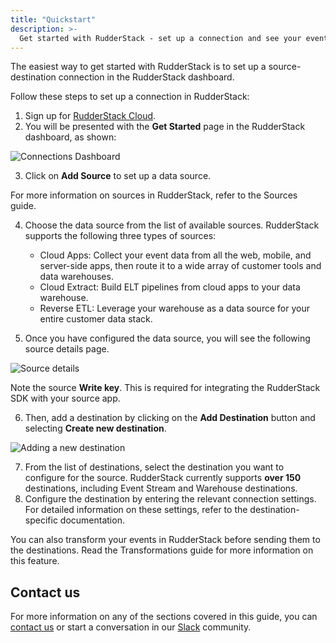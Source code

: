 ```yaml
---
title: "Quickstart"
description: >-
  Get started with RudderStack - set up a connection and see your events flow in no time.
---
```


The easiest way to get started with RudderStack is to set up a source-destination connection in the RudderStack dashboard.

Follow these steps to set up a connection in RudderStack:

1. Sign up for [RudderStack Cloud](https://app.rudderstack.com/signup?type=freetrial).
2. You will be presented with the **Get Started** page in the RudderStack dashboard, as shown:

<img src="../assets/rs-cloud/get-started.png" alt="Connections Dashboard" />

3. Click on **Add Source** to set up a data source.

<div class="infoBlock">
For more information on sources in RudderStack, refer to the <Link to="/sources/">Sources</Link> guide.
</div>

4. Choose the data source from the list of available sources. RudderStack supports the following three types of sources:

    - <Link to="/sources/cloud-apps/">Cloud Apps</Link>: Collect your event data from all the web, mobile, and server-side apps, then route it to a wide array of customer tools and data warehouses.
    - <Link to="/sources/extract/">Cloud Extract</Link>: Build ELT pipelines from cloud apps to your data warehouse.
    - <Link to="/sources/reverse-etl/">Reverse ETL</Link>: Leverage your warehouse as a data source for your entire customer data stack.

5. Once you have configured the data source, you will see the following source details page.

<img src="../assets/get-started/source-details.png" alt="Source details" />

<div class="infoBlock">

Note the source <strong>Write key</strong>. This is required for integrating the RudderStack SDK with your source app.
</div>

6. Then, add a destination by clicking on the **Add Destination** button and selecting **Create new destination**.

<img src="../assets/get-started/adding-new-destination.png" alt="Adding a new destination" />

7. From the list of destinations, select the destination you want to configure for the source. RudderStack currently supports **over 150** destinations, including <Link to="/destinations/overview/">Event Stream</Link> and <Link to="/destinations/warehouse-destinations/">Warehouse destinations</Link>.
8. Configure the destination by entering the relevant connection settings. For detailed information on these settings, refer to the <Link to="/destinations/overview/">destination-specific documentation</Link>.

<div class="successBlock">
You can also transform your events in RudderStack before sending them to the destinations. Read the <Link to="/features/transformations/">Transformations</Link> guide for more information on this feature.
</div>

## Contact us

For more information on any of the sections covered in this guide, you can [contact us](mailto:%20docs@rudderstack.com) or start a conversation in our [Slack](https://rudderstack.com/join-rudderstack-slack-community) community.
